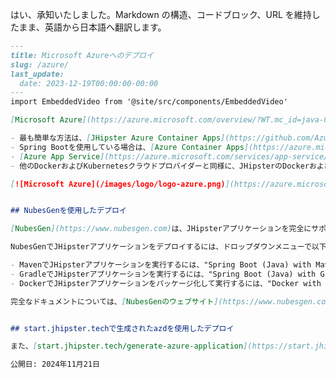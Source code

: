 はい、承知いたしました。Markdown の構造、コードブロック、URL を維持したまま、英語から日本語へ翻訳します。

```markdown
---
title: Microsoft Azureへのデプロイ
slug: /azure/
last_update:
  date: 2023-12-19T00:00:00-00:00
---
import EmbeddedVideo from '@site/src/components/EmbeddedVideo'

[Microsoft Azure](https://azure.microsoft.com/overview/?WT.mc_id=java-0000-judubois)は、クラウドでJHipsterアプリケーションを実行するための素晴らしいソリューションです。

- 最も簡単な方法は、[JHipster Azure Container Apps](https://github.com/Azure/generator-jhipster-azure-container-apps)を使用してプロジェクトを最初から最後まで作成およびデプロイすることです。[JHipster Azure Container Apps](https://github.com/Azure/generator-jhipster-azure-container-apps)は、フルスタックのSpringアプリケーション開発を効率化するように設計されており、[Azure Container Apps](https://learn.microsoft.com/azure/container-apps/java-overview)の堅牢なインフラストラクチャを活用して、前例のない容易さと効率でプロジェクトを実現します。
- Spring Bootを使用している場合は、[Azure Container Apps](https://azure.microsoft.com/products/container-apps)が組み込みのJava機能でJHipsterアプリケーションを完全にサポートします。[クイックスタート](https://learn.microsoft.com/azure/container-apps/java-get-started)で詳細を読むことができます。
- [Azure App Service](https://azure.microsoft.com/services/app-service/?WT.mc_id=online-jhipster-judubois)を使用してモノリスをデプロイすることもできます。
- 他のDockerおよびKubernetesクラウドプロバイダーと同様に、JHipsterのDockerおよびKubernetesサポートを使用して、DockerイメージをMicrosoft Azureにデプロイできます。これらのオプションの詳細については、[Docker Composeのドキュメント](/docker-compose)および[Kubernetesのドキュメント](/kubernetes)を参照してください。

[![Microsoft Azure](/images/logo/logo-azure.png)](https://azure.microsoft.com/overview/?WT.mc_id=java-0000-judubois)


## NubesGenを使用したデプロイ

[NubesGen](https://www.nubesgen.com)は、JHipsterアプリケーションを完全にサポートするデプロイプラットフォームであり、アプリケーションをAzureにデプロイするための最良のソリューションです。

NubesGenでJHipsterアプリケーションをデプロイするには、ドロップダウンメニューで以下を選択してください。

- MavenでJHipsterアプリケーションを実行するには、"Spring Boot (Java) with Maven" を選択します。
- GradleでJHipsterアプリケーションを実行するには、"Spring Boot (Java) with Gradle" を選択します。
- DockerでJHipsterアプリケーションをパッケージ化して実行するには、"Docker with Spring Boot" を選択します。パフォーマンスはMavenやGradleよりも優れている可能性がありますが、監視オプションが少なく、MicrosoftからのJavaサポートはありません。

完全なドキュメントについては、[NubesGenのウェブサイト](https://www.nubesgen.com)にアクセスしてください。


## start.jhipster.techで生成されたazdを使用したデプロイ

また、[start.jhipster.tech/generate-azure-application](https://start.jhipster.tech/generate-azure-application)を介して、Azure Containers Appsへのazdデプロイが組み込まれた新しいJHipsterアプリケーションを作成することもできます。これにより、デプロイテンプレートを活用し、「azd up」という1つの簡単なコマンドでデプロイできるオープンソースツールキットである[Azure Development CLI](https://learn.microsoft.com/azure/developer/azure-developer-cli/?WT.mc_id=java-0000-sakriema)を活用できます。

公開日: 2024年11月21日
```